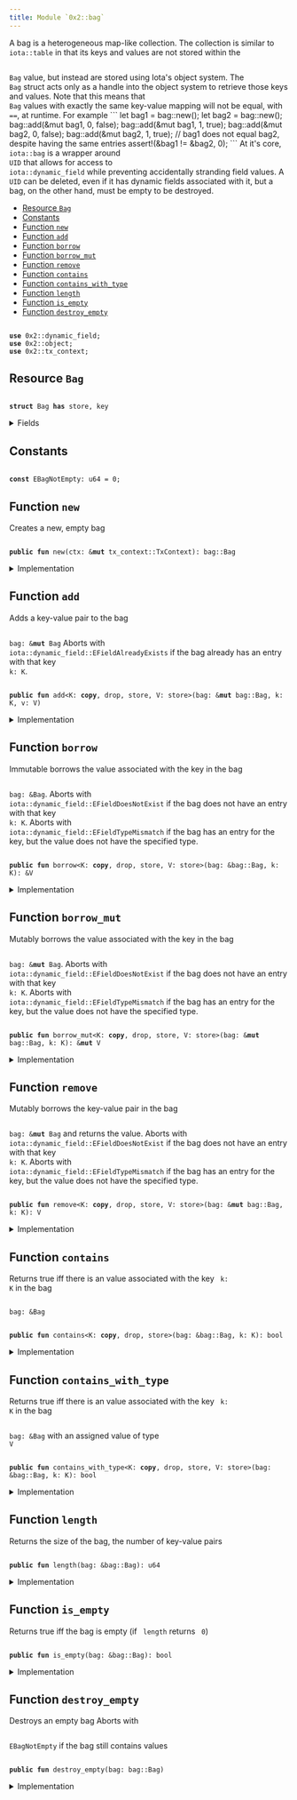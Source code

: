 ```yaml
---
title: Module `0x2::bag`
---
```


A bag is a heterogeneous map-like collection. The collection is similar to <code>
iota::table</code> in that
its keys and values are not stored within the <code>
<Link href="../iota-framework/bag#0x2_bag_Bag">Bag</Link></code> value, but instead are stored using Iota's
object system. The <code>
<Link href="../iota-framework/bag#0x2_bag_Bag">Bag</Link></code> struct acts only as a handle into the object system to retrieve those
keys and values.
Note that this means that <code>
<Link href="../iota-framework/bag#0x2_bag_Bag">Bag</Link></code> values with exactly the same key-value mapping will not be
equal, with <code>
==</code>, at runtime. For example
```
let bag1 = bag::new();
let bag2 = bag::new();
bag::add(&mut bag1, 0, false);
bag::add(&mut bag1, 1, true);
bag::add(&mut bag2, 0, false);
bag::add(&mut bag2, 1, true);
// bag1 does not equal bag2, despite having the same entries
assert!(&bag1 != &bag2, 0);
```
At it's core, <code>
iota::bag</code> is a wrapper around <code>
UID</code> that allows for access to
<code>
iota::dynamic_field</code> while preventing accidentally stranding field values. A <code>
UID</code> can be
deleted, even if it has dynamic fields associated with it, but a bag, on the other hand, must be
empty to be destroyed.


-  [Resource `Bag`](#0x2_bag_Bag)
-  [Constants](#@Constants_0)
-  [Function `new`](#0x2_bag_new)
-  [Function `add`](#0x2_bag_add)
-  [Function `borrow`](#0x2_bag_borrow)
-  [Function `borrow_mut`](#0x2_bag_borrow_mut)
-  [Function `remove`](#0x2_bag_remove)
-  [Function `contains`](#0x2_bag_contains)
-  [Function `contains_with_type`](#0x2_bag_contains_with_type)
-  [Function `length`](#0x2_bag_length)
-  [Function `is_empty`](#0x2_bag_is_empty)
-  [Function `destroy_empty`](#0x2_bag_destroy_empty)


<pre><code>
<b>use</b> <Link href="../iota-framework/dynamic_field#0x2_dynamic_field">0x2::dynamic_field</Link>;
<b>use</b> <Link href="../iota-framework/object#0x2_object">0x2::object</Link>;
<b>use</b> <Link href="../iota-framework/tx_context#0x2_tx_context">0x2::tx_context</Link>;
</code></pre>



<Link id="0x2_bag_Bag"></Link>

## Resource `Bag`



<pre><code>
<b>struct</b> <Link href="../iota-framework/bag#0x2_bag_Bag">Bag</Link> <b>has</b> store, key
</code></pre>



<details>
<summary>Fields</summary>


<dl>
<dt>
<code>
id: <Link href="../iota-framework/object#0x2_object_UID">object::UID</Link></code>
</dt>
<dd>
 the ID of this bag
</dd>
<dt>
<code>
size: u64</code>
</dt>
<dd>
 the number of key-value pairs in the bag
</dd>
</dl>


</details>

<Link id="@Constants_0"></Link>

## Constants


<Link id="0x2_bag_EBagNotEmpty"></Link>



<pre><code>
<b>const</b> <Link href="../iota-framework/bag#0x2_bag_EBagNotEmpty">EBagNotEmpty</Link>: u64 = 0;
</code></pre>



<Link id="0x2_bag_new"></Link>

## Function `new`

Creates a new, empty bag


<pre><code>
<b>public</b> <b>fun</b> <Link href="../iota-framework/bag#0x2_bag_new">new</Link>(ctx: &<b>mut</b> <Link href="../iota-framework/tx_context#0x2_tx_context_TxContext">tx_context::TxContext</Link>): <Link href="../iota-framework/bag#0x2_bag_Bag">bag::Bag</Link>
</code></pre>



<details>
<summary>Implementation</summary>


<pre><code>
<b>public</b> <b>fun</b> <Link href="../iota-framework/bag#0x2_bag_new">new</Link>(ctx: &<b>mut</b> TxContext): <Link href="../iota-framework/bag#0x2_bag_Bag">Bag</Link> \{
    <Link href="../iota-framework/bag#0x2_bag_Bag">Bag</Link> \{
        id: <Link href="../iota-framework/object#0x2_object_new">object::new</Link>(ctx),
        size: 0,
    }
}
</code></pre>



</details>

<Link id="0x2_bag_add"></Link>

## Function `add`

Adds a key-value pair to the bag <code>
<Link href="../iota-framework/bag#0x2_bag">bag</Link>: &<b>mut</b> <Link href="../iota-framework/bag#0x2_bag_Bag">Bag</Link></code>
Aborts with <code>
iota::dynamic_field::EFieldAlreadyExists</code> if the bag already has an entry with
that key <code>
k: K</code>.


<pre><code>
<b>public</b> <b>fun</b> <Link href="../iota-framework/bag#0x2_bag_add">add</Link>&lt;K: <b>copy</b>, drop, store, V: store&gt;(<Link href="../iota-framework/bag#0x2_bag">bag</Link>: &<b>mut</b> <Link href="../iota-framework/bag#0x2_bag_Bag">bag::Bag</Link>, k: K, v: V)
</code></pre>



<details>
<summary>Implementation</summary>


<pre><code>
<b>public</b> <b>fun</b> <Link href="../iota-framework/bag#0x2_bag_add">add</Link>&lt;K: <b>copy</b> + drop + store, V: store&gt;(<Link href="../iota-framework/bag#0x2_bag">bag</Link>: &<b>mut</b> <Link href="../iota-framework/bag#0x2_bag_Bag">Bag</Link>, k: K, v: V) \{
    field::add(&<b>mut</b> <Link href="../iota-framework/bag#0x2_bag">bag</Link>.id, k, v);
    <Link href="../iota-framework/bag#0x2_bag">bag</Link>.size = <Link href="../iota-framework/bag#0x2_bag">bag</Link>.size + 1;
}
</code></pre>



</details>

<Link id="0x2_bag_borrow"></Link>

## Function `borrow`

Immutable borrows the value associated with the key in the bag <code>
<Link href="../iota-framework/bag#0x2_bag">bag</Link>: &<Link href="../iota-framework/bag#0x2_bag_Bag">Bag</Link></code>.
Aborts with <code>
iota::dynamic_field::EFieldDoesNotExist</code> if the bag does not have an entry with
that key <code>
k: K</code>.
Aborts with <code>
iota::dynamic_field::EFieldTypeMismatch</code> if the bag has an entry for the key, but
the value does not have the specified type.


<pre><code>
<b>public</b> <b>fun</b> <Link href="../iota-framework/bag#0x2_bag_borrow">borrow</Link>&lt;K: <b>copy</b>, drop, store, V: store&gt;(<Link href="../iota-framework/bag#0x2_bag">bag</Link>: &<Link href="../iota-framework/bag#0x2_bag_Bag">bag::Bag</Link>, k: K): &V
</code></pre>



<details>
<summary>Implementation</summary>


<pre><code>
<b>public</b> <b>fun</b> <Link href="../iota-framework/bag#0x2_bag_borrow">borrow</Link>&lt;K: <b>copy</b> + drop + store, V: store&gt;(<Link href="../iota-framework/bag#0x2_bag">bag</Link>: &<Link href="../iota-framework/bag#0x2_bag_Bag">Bag</Link>, k: K): &V \{
    field::borrow(&<Link href="../iota-framework/bag#0x2_bag">bag</Link>.id, k)
}
</code></pre>



</details>

<Link id="0x2_bag_borrow_mut"></Link>

## Function `borrow_mut`

Mutably borrows the value associated with the key in the bag <code>
<Link href="../iota-framework/bag#0x2_bag">bag</Link>: &<b>mut</b> <Link href="../iota-framework/bag#0x2_bag_Bag">Bag</Link></code>.
Aborts with <code>
iota::dynamic_field::EFieldDoesNotExist</code> if the bag does not have an entry with
that key <code>
k: K</code>.
Aborts with <code>
iota::dynamic_field::EFieldTypeMismatch</code> if the bag has an entry for the key, but
the value does not have the specified type.


<pre><code>
<b>public</b> <b>fun</b> <Link href="../iota-framework/bag#0x2_bag_borrow_mut">borrow_mut</Link>&lt;K: <b>copy</b>, drop, store, V: store&gt;(<Link href="../iota-framework/bag#0x2_bag">bag</Link>: &<b>mut</b> <Link href="../iota-framework/bag#0x2_bag_Bag">bag::Bag</Link>, k: K): &<b>mut</b> V
</code></pre>



<details>
<summary>Implementation</summary>


<pre><code>
<b>public</b> <b>fun</b> <Link href="../iota-framework/bag#0x2_bag_borrow_mut">borrow_mut</Link>&lt;K: <b>copy</b> + drop + store, V: store&gt;(<Link href="../iota-framework/bag#0x2_bag">bag</Link>: &<b>mut</b> <Link href="../iota-framework/bag#0x2_bag_Bag">Bag</Link>, k: K): &<b>mut</b> V \{
    field::borrow_mut(&<b>mut</b> <Link href="../iota-framework/bag#0x2_bag">bag</Link>.id, k)
}
</code></pre>



</details>

<Link id="0x2_bag_remove"></Link>

## Function `remove`

Mutably borrows the key-value pair in the bag <code>
<Link href="../iota-framework/bag#0x2_bag">bag</Link>: &<b>mut</b> <Link href="../iota-framework/bag#0x2_bag_Bag">Bag</Link></code> and returns the value.
Aborts with <code>
iota::dynamic_field::EFieldDoesNotExist</code> if the bag does not have an entry with
that key <code>
k: K</code>.
Aborts with <code>
iota::dynamic_field::EFieldTypeMismatch</code> if the bag has an entry for the key, but
the value does not have the specified type.


<pre><code>
<b>public</b> <b>fun</b> <Link href="../iota-framework/bag#0x2_bag_remove">remove</Link>&lt;K: <b>copy</b>, drop, store, V: store&gt;(<Link href="../iota-framework/bag#0x2_bag">bag</Link>: &<b>mut</b> <Link href="../iota-framework/bag#0x2_bag_Bag">bag::Bag</Link>, k: K): V
</code></pre>



<details>
<summary>Implementation</summary>


<pre><code>
<b>public</b> <b>fun</b> <Link href="../iota-framework/bag#0x2_bag_remove">remove</Link>&lt;K: <b>copy</b> + drop + store, V: store&gt;(<Link href="../iota-framework/bag#0x2_bag">bag</Link>: &<b>mut</b> <Link href="../iota-framework/bag#0x2_bag_Bag">Bag</Link>, k: K): V \{
    <b>let</b> v = field::remove(&<b>mut</b> <Link href="../iota-framework/bag#0x2_bag">bag</Link>.id, k);
    <Link href="../iota-framework/bag#0x2_bag">bag</Link>.size = <Link href="../iota-framework/bag#0x2_bag">bag</Link>.size - 1;
    v
}
</code></pre>



</details>

<Link id="0x2_bag_contains"></Link>

## Function `contains`

Returns true iff there is an value associated with the key <code>
k: K</code> in the bag <code>
<Link href="../iota-framework/bag#0x2_bag">bag</Link>: &<Link href="../iota-framework/bag#0x2_bag_Bag">Bag</Link></code>


<pre><code>
<b>public</b> <b>fun</b> <Link href="../iota-framework/bag#0x2_bag_contains">contains</Link>&lt;K: <b>copy</b>, drop, store&gt;(<Link href="../iota-framework/bag#0x2_bag">bag</Link>: &<Link href="../iota-framework/bag#0x2_bag_Bag">bag::Bag</Link>, k: K): bool
</code></pre>



<details>
<summary>Implementation</summary>


<pre><code>
<b>public</b> <b>fun</b> <Link href="../iota-framework/bag#0x2_bag_contains">contains</Link>&lt;K: <b>copy</b> + drop + store&gt;(<Link href="../iota-framework/bag#0x2_bag">bag</Link>: &<Link href="../iota-framework/bag#0x2_bag_Bag">Bag</Link>, k: K): bool \{
    field::exists_&lt;K&gt;(&<Link href="../iota-framework/bag#0x2_bag">bag</Link>.id, k)
}
</code></pre>



</details>

<Link id="0x2_bag_contains_with_type"></Link>

## Function `contains_with_type`

Returns true iff there is an value associated with the key <code>
k: K</code> in the bag <code>
<Link href="../iota-framework/bag#0x2_bag">bag</Link>: &<Link href="../iota-framework/bag#0x2_bag_Bag">Bag</Link></code>
with an assigned value of type <code>
V</code>


<pre><code>
<b>public</b> <b>fun</b> <Link href="../iota-framework/bag#0x2_bag_contains_with_type">contains_with_type</Link>&lt;K: <b>copy</b>, drop, store, V: store&gt;(<Link href="../iota-framework/bag#0x2_bag">bag</Link>: &<Link href="../iota-framework/bag#0x2_bag_Bag">bag::Bag</Link>, k: K): bool
</code></pre>



<details>
<summary>Implementation</summary>


<pre><code>
<b>public</b> <b>fun</b> <Link href="../iota-framework/bag#0x2_bag_contains_with_type">contains_with_type</Link>&lt;K: <b>copy</b> + drop + store, V: store&gt;(<Link href="../iota-framework/bag#0x2_bag">bag</Link>: &<Link href="../iota-framework/bag#0x2_bag_Bag">Bag</Link>, k: K): bool \{
    field::exists_with_type&lt;K, V&gt;(&<Link href="../iota-framework/bag#0x2_bag">bag</Link>.id, k)
}
</code></pre>



</details>

<Link id="0x2_bag_length"></Link>

## Function `length`

Returns the size of the bag, the number of key-value pairs


<pre><code>
<b>public</b> <b>fun</b> <Link href="../iota-framework/bag#0x2_bag_length">length</Link>(<Link href="../iota-framework/bag#0x2_bag">bag</Link>: &<Link href="../iota-framework/bag#0x2_bag_Bag">bag::Bag</Link>): u64
</code></pre>



<details>
<summary>Implementation</summary>


<pre><code>
<b>public</b> <b>fun</b> <Link href="../iota-framework/bag#0x2_bag_length">length</Link>(<Link href="../iota-framework/bag#0x2_bag">bag</Link>: &<Link href="../iota-framework/bag#0x2_bag_Bag">Bag</Link>): u64 \{
    <Link href="../iota-framework/bag#0x2_bag">bag</Link>.size
}
</code></pre>



</details>

<Link id="0x2_bag_is_empty"></Link>

## Function `is_empty`

Returns true iff the bag is empty (if <code>
length</code> returns <code>
0</code>)


<pre><code>
<b>public</b> <b>fun</b> <Link href="../iota-framework/bag#0x2_bag_is_empty">is_empty</Link>(<Link href="../iota-framework/bag#0x2_bag">bag</Link>: &<Link href="../iota-framework/bag#0x2_bag_Bag">bag::Bag</Link>): bool
</code></pre>



<details>
<summary>Implementation</summary>


<pre><code>
<b>public</b> <b>fun</b> <Link href="../iota-framework/bag#0x2_bag_is_empty">is_empty</Link>(<Link href="../iota-framework/bag#0x2_bag">bag</Link>: &<Link href="../iota-framework/bag#0x2_bag_Bag">Bag</Link>): bool \{
    <Link href="../iota-framework/bag#0x2_bag">bag</Link>.size == 0
}
</code></pre>



</details>

<Link id="0x2_bag_destroy_empty"></Link>

## Function `destroy_empty`

Destroys an empty bag
Aborts with <code>
<Link href="../iota-framework/bag#0x2_bag_EBagNotEmpty">EBagNotEmpty</Link></code> if the bag still contains values


<pre><code>
<b>public</b> <b>fun</b> <Link href="../iota-framework/bag#0x2_bag_destroy_empty">destroy_empty</Link>(<Link href="../iota-framework/bag#0x2_bag">bag</Link>: <Link href="../iota-framework/bag#0x2_bag_Bag">bag::Bag</Link>)
</code></pre>



<details>
<summary>Implementation</summary>


<pre><code>
<b>public</b> <b>fun</b> <Link href="../iota-framework/bag#0x2_bag_destroy_empty">destroy_empty</Link>(<Link href="../iota-framework/bag#0x2_bag">bag</Link>: <Link href="../iota-framework/bag#0x2_bag_Bag">Bag</Link>) \{
    <b>let</b> <Link href="../iota-framework/bag#0x2_bag_Bag">Bag</Link> \{ id, size } = <Link href="../iota-framework/bag#0x2_bag">bag</Link>;
    <b>assert</b>!(size == 0, <Link href="../iota-framework/bag#0x2_bag_EBagNotEmpty">EBagNotEmpty</Link>);
    id.delete()
}
</code></pre>



</details>
